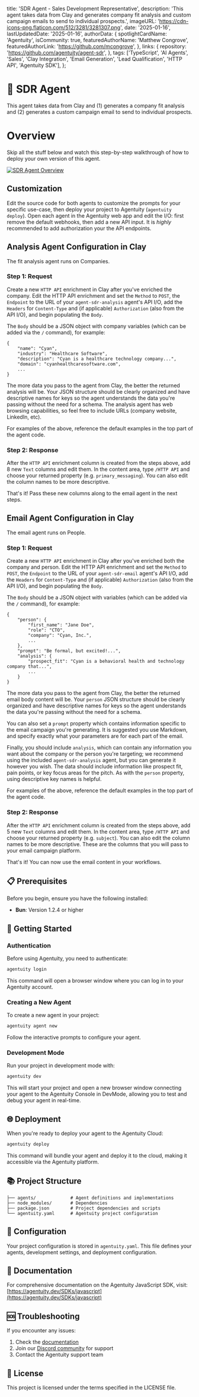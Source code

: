   title: 'SDR Agent - Sales Development Representative',
  description: 'This agent takes data from Clay and generates company fit analysis and custom campaign emails to send to individual prospects.',
  imageURL: 'https://cdn-icons-png.flaticon.com/512/3281/3281307.png',
  date: '2025-01-16',
  lastUpdatedDate: '2025-01-16',
  authorData: {
    spotlightCardName: 'Agentuity',
    isCommunity: true,
    featuredAuthorName: 'Matthew Congrove',
    featuredAuthorLink: 'https://github.com/mcongrove',
  },
  links: {
    repository: 'https://github.com/agentuity/agent-sdr',
  },
  tags: ['TypeScript', 'AI Agents', 'Sales', 'Clay Integration', 'Email Generation', 'Lead Qualification', 'HTTP API', 'Agentuity SDK'],
};

# 🤖 SDR Agent

This agent takes data from Clay and (1) generates a company fit analysis and (2) generates a custom campaign email to send to individual prospects.

# Overview

Skip all the stuff below and watch this step-by-step walkthrough of how to deploy your own version of this agent.

[![SDR Agent Overview](http://img.youtube.com/vi/T4suMYbKuSo/0.jpg)](http://www.youtube.com/watch?v=T4suMYbKuSo "SDR Agent Overview")

## Customization

Edit the source code for both agents to customize the prompts for your specific use-case, then deploy your project to Agentuity (`agentuity deploy`). Open each agent in the Agentuity web app and edit the I/O: first remove the default webhooks, then add a new API input. It is _highly_ recommended to add authorization your the API endpoints.

## Analysis Agent Configuration in Clay

The fit analysis agent runs on Companies.

### Step 1: Request

Create a new `HTTP API` enrichment in Clay after you've enriched the company. Edit the HTTP API enrichment and set the `Method` to `POST`, the `Endpoint` to the URL of your `agent-sdr-analysis` agent's API I/O, add the `Headers` for `Content-Type` and (if applicable) `Authorization` (also from the API I/O), and begin populating the `Body`.

The `Body` should be a JSON object with company variables (which can be added via the `/` command), for example:

```
{
    "name": "Cyan",
    "industry": "Healthcare Software",
    "description": "Cyan is a healthcare technology company...",
    "domain": "cyanhealthcaresoftware.com",
    ...
}
```

The more data you pass to the agent from Clay, the better the returned analysis will be. Your JSON structure should be clearly organized and have descriptive names for keys so the agent understands the data you're passing without the need for a schema. The analysis agent has web browsing capabilities, so feel free to include URLs (company website, LinkedIn, etc).

For examples of the above, reference the default examples in the top part of the agent code.

### Step 2: Response

After the `HTTP API` enrichment column is created from the steps above, add 8 new `Text` columns and edit them. In the content area, type `/HTTP API` and choose your returned property (e.g. `primary_messaging`). You can also edit the column names to be more descriptive.

That's it! Pass these new columns along to the email agent in the next steps.

## Email Agent Configuration in Clay

The email agent runs on People.

### Step 1: Request

Create a new `HTTP API` enrichment in Clay after you've enriched both the company and person. Edit the HTTP API enrichment and set the `Method` to `POST`, the `Endpoint` to the URL of your `agent-sdr-email` agent's API I/O, add the `Headers` for `Content-Type` and (if applicable) `Authorization` (also from the API I/O), and begin populating the `Body`.

The `Body` should be a JSON object with variables (which can be added via the `/` command), for example:

```
{
    "person": {
        "first_name": "Jane Doe",
        "role": "CTO",
        "company": "Cyan, Inc.",
        ...
    },
    "prompt": "Be formal, but excited!...",
    "analysis": {
        "prospect_fit": "Cyan is a behavioral health and technology company that...",
        ...
    }
}
```

The more data you pass to the agent from Clay, the better the returned email body content will be. Your `person` JSON structure should be clearly organized and have descriptive names for keys so the agent understands the data you're passing without the need for a schema.

You can also set a `prompt` property which contains information specific to the email campaign you're generating. It is suggested you use Markdown, and specify exactly what your parameters are for each part of the email.

Finally, you should include `analysis`, which can contain any information you want about the company or the person you're targeting; we recommend using the included `agent-sdr-analysis` agent, but you can generate it however you wish. The data should include information like prospect fit, pain points, or key focus areas for the pitch. As with the `person` property, using descriptive key names is helpful.

For examples of the above, reference the default examples in the top part of the agent code.

### Step 2: Response

After the `HTTP API` enrichment column is created from the steps above, add 5 new `Text` columns and edit them. In the content area, type `/HTTP API` and choose your returned property (e.g. `subject`). You can also edit the column names to be more descriptive. These are the columns that you will pass to your email campaign platform.

That's it! You can now use the email content in your workflows.

## 📋 Prerequisites

Before you begin, ensure you have the following installed:

- **Bun**: Version 1.2.4 or higher

## 🚀 Getting Started

### Authentication

Before using Agentuity, you need to authenticate:

```bash
agentuity login
```

This command will open a browser window where you can log in to your Agentuity account.

### Creating a New Agent

To create a new agent in your project:

```bash
agentuity agent new
```

Follow the interactive prompts to configure your agent.

### Development Mode

Run your project in development mode with:

```bash
agentuity dev
```

This will start your project and open a new browser window connecting your agent to the Agentuity Console in DevMode, allowing you to test and debug your agent in real-time.

## 🌐 Deployment

When you're ready to deploy your agent to the Agentuity Cloud:

```bash
agentuity deploy
```

This command will bundle your agent and deploy it to the cloud, making it accessible via the Agentuity platform.

## 📚 Project Structure

```
├── agents/             # Agent definitions and implementations
├── node_modules/       # Dependencies
├── package.json        # Project dependencies and scripts
└── agentuity.yaml      # Agentuity project configuration
```

## 🔧 Configuration

Your project configuration is stored in `agentuity.yaml`. This file defines your agents, development settings, and deployment configuration.

## 📖 Documentation

For comprehensive documentation on the Agentuity JavaScript SDK, visit:
[https://agentuity.dev/SDKs/javascript](https://agentuity.dev/SDKs/javascript)

## 🆘 Troubleshooting

If you encounter any issues:

1. Check the [documentation](https://agentuity.dev/SDKs/javascript)
2. Join our [Discord community](https://discord.gg/agentuity) for support
3. Contact the Agentuity support team

## 📝 License

This project is licensed under the terms specified in the LICENSE file.
